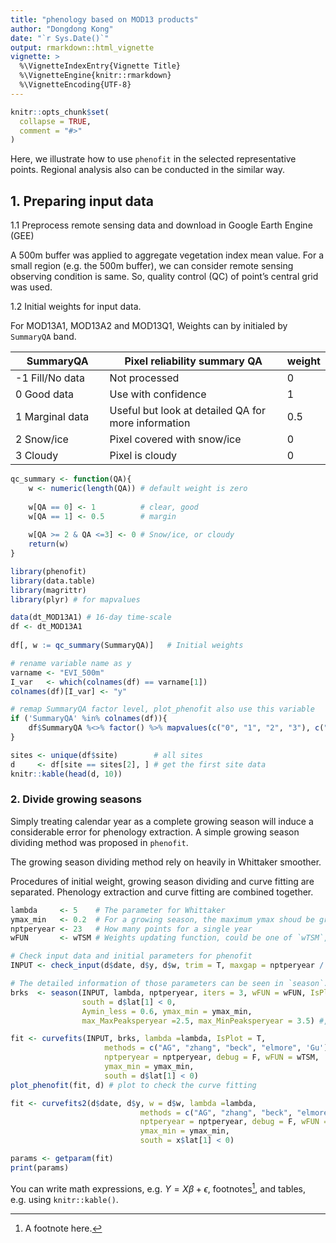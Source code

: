 ```yaml
---
title: "phenology based on MOD13 products"
author: "Dongdong Kong"
date: "`r Sys.Date()`"
output: rmarkdown::html_vignette
vignette: >
  %\VignetteIndexEntry{Vignette Title}
  %\VignetteEngine{knitr::rmarkdown}
  %\VignetteEncoding{UTF-8}
---
```


```r
knitr::opts_chunk$set(
  collapse = TRUE,
  comment = "#>"
)
```

Here, we illustrate how to use `phenofit` in the selected representative points. Regional analysis also can be conducted in the similar way.

## 1. Preparing input data

1.1 Preprocess remote sensing data and download in Google Earth Engine (GEE)  

A 500m buffer was applied to aggregate vegetation index mean value. For a small region (e.g. the 500m buffer), we can consider remote sensing observing condition is same. So, quality control (QC) of point's central grid was used.

1.2 Initial weights for input data. 

For MOD13A1, MOD13A2 and MOD13Q1, Weights can by initialed by `SummaryQA` band.

SummaryQA      | Pixel reliability summary QA | weight
---------------| ---------------------------- | ------
-1 Fill/No data| Not processed                | 0
0 Good data    | Use with confidence          | 1
1 Marginal data| Useful but look at detailed QA for more information | 0.5
2 Snow/ice     | Pixel covered with snow/ice  | 0
3 Cloudy       | Pixel is cloudy              | 0

```r
qc_summary <- function(QA){
    w <- numeric(length(QA)) # default weight is zero
    
    w[QA == 0] <- 1          # clear, good
    w[QA == 1] <- 0.5        # margin
    
    w[QA >= 2 & QA <=3] <- 0 # Snow/ice, or cloudy
    return(w)
}
```

```r
library(phenofit) 
library(data.table)
library(magrittr)
library(plyr) # for mapvalues

data(dt_MOD13A1) # 16-day time-scale
df <- dt_MOD13A1
    
df[, w := qc_summary(SummaryQA)]   # Initial weights

# rename variable name as y
varname <- "EVI_500m"
I_var   <- which(colnames(df) == varname[1])
colnames(df)[I_var] <- "y"

# remap SummaryQA factor level, plot_phenofit also use this variable
if ('SummaryQA' %in% colnames(df)){
    df$SummaryQA %<>% factor() %>% mapvalues(c("0", "1", "2", "3"), c(" good", " margin", " snow&ice", " cloud"))
}

sites <- unique(df$site)        # all sites
d     <- df[site == sites[2], ] # get the first site data
knitr::kable(head(d, 10)) 
```

### 2. Divide growing seasons

Simply treating calendar year as a complete growing season will induce a considerable error for phenology extraction. A simple growing season dividing method was proposed in `phenofit`.

The growing season dividing method rely on heavily in Whittaker smoother. 

Procedures of initial weight, growing season dividing and curve fitting are separated. Phenology extraction and curve fitting are combined together.

```r
lambda     <- 5    # The parameter for Whittaker
ymax_min   <- 0.2  # For a growing season, the maximum ymax shoud be greater than `ymax_min` 
nptperyear <- 23   # How many points for a single year
wFUN       <- wTSM # Weights updating function, could be one of `wTSM`, 'wBisquare', `wChen` and `wSELF`. 

# Check input data and initial parameters for phenofit
INPUT <- check_input(d$date, d$y, d$w, trim = T, maxgap = nptperyear / 4, alpha = 0.02)

# The detailed information of those parameters can be seen in `season`. 
brks  <- season(INPUT, lambda, nptperyear, iters = 3, wFUN = wFUN, IsPlot = T,
                south = d$lat[1] < 0,
                Aymin_less = 0.6, ymax_min = ymax_min, 
                max_MaxPeaksperyear =2.5, max_MinPeaksperyear = 3.5) #, ...

fit <- curvefits(INPUT, brks, lambda =lambda, IsPlot = T, 
                     methods = c("AG", "zhang", "beck", "elmore", 'Gu'), #,"klos"
                     nptperyear = nptperyear, debug = F, wFUN = wTSM, 
                     ymax_min = ymax_min, 
                     south = d$lat[1] < 0)
plot_phenofit(fit, d) # plot to check the curve fitting
```

```r
fit <- curvefits2(d$date, d$y, w = d$w, lambda =lambda,
                             methods = c("AG", "zhang", "beck", "elmore", 'Gu'), #,"klos"
                             nptperyear = nptperyear, debug = F, wFUN = wTSM,
                             ymax_min = ymax_min,
                             south = x$lat[1] < 0)
```


```r
params <- getparam(fit)
print(params)
```

You can write math expressions, e.g. $Y = X\beta + \epsilon$, footnotes^[A footnote here.], and tables, e.g. using `knitr::kable()`.
